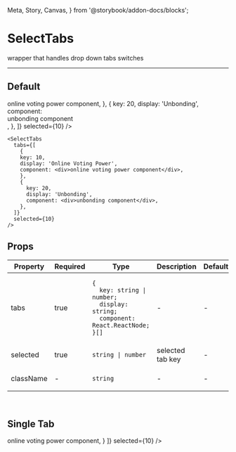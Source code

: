   Meta, Story, Canvas,
} from '@storybook/addon-docs/blocks';

<Meta title="SelectTabs" component={SelectTabs} />

# SelectTabs

wrapper that handles drop down tabs switches

---
## Default
<Canvas>
  <Story name="Default">
    <SelectTabs
      tabs={[
        {
        key: 10,
        display: 'Online Voting Power',
        component: <div>online voting power component</div>,
        },
        {
          key: 20,
          display: 'Unbonding',
          component: <div>unbonding component</div>,
        },
      ]}
      selected={10}
    />
  </Story>
</Canvas>

```
<SelectTabs
  tabs={[
    {
    key: 10,
    display: 'Online Voting Power',
    component: <div>online voting power component</div>,
    },
    {
      key: 20,
      display: 'Unbonding',
      component: <div>unbonding component</div>,
    },
  ]}
  selected={10}
/>
```
## Props
<table>
<thead>
  <tr>
    <th>Property</th>
    <th>Required</th>
    <th>Type</th>
    <th>Description</th>
    <th>Default</th>
  </tr>
  </thead>
<tbody>
  <tr>
    <td>tabs</td>
    <td>true</td>
    <td>

```
{
  key: string | number;
  display: string;
  component: React.ReactNode;
}[]
```

  </td>
    <td>-</td>
    <td>-</td>
  </tr>

  <tr>
    <td>selected</td>
    <td>true</td>
    <td>

`string | number`

  </td>
    <td>selected tab key</td>
    <td>-</td>
  </tr>

  <tr>
    <td>className</td>
    <td>-</td>
    <td>

`string`

  </td>
    <td>-</td>
    <td>-</td>
  </tr>
  </tbody>
</table>
<br/>

## Single Tab
<Canvas>
  <Story name="Single Tab">
    <SelectTabs
      tabs={[
        {
        key: 10,
        display: 'Online Voting Power',
        component: <div>online voting power component</div>,
        }
      ]}
      selected={10}
    />
  </Story>
</Canvas>
